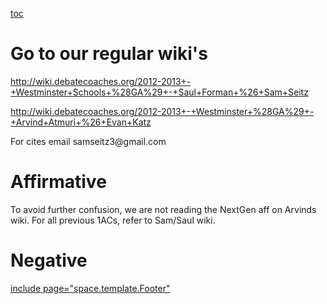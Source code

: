 [[toc]]
=Go to our regular wiki's= 
[[debatecoaches/2012-2013 - Westminster Schools (GA) - Saul Forman & Sam Seitz|http://wiki.debatecoaches.org/2012-2013+-+Westminster+Schools+%28GA%29+-+Saul+Forman+%26+Sam+Seitz]]

[[debatecoaches/2012-2013 - Westminster (GA) - Arvind Atmuri & Evan Katz|http://wiki.debatecoaches.org/2012-2013+-+Westminster+%28GA%29+-+Arvind+Atmuri+%26+Evan+Katz]]

For cites email samseitz3@gmail.com
=Affirmative= 
To avoid further confusion, we are not reading the NextGen aff on Arvinds wiki. For all previous 1ACs, refer to Sam/Saul wiki.

=Negative= 

[[include page="space.template.Footer"]]